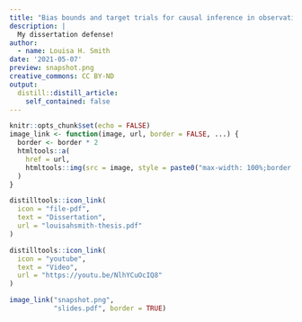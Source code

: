 ```yaml
---
title: "Bias bounds and target trials for causal inference in observational data"
description: |
  My dissertation defense!
author:
  - name: Louisa H. Smith
date: '2021-05-07'
preview: snapshot.png
creative_commons: CC BY-ND
output:
  distill::distill_article:
    self_contained: false
---
```


```r
knitr::opts_chunk$set(echo = FALSE)
image_link <- function(image, url, border = FALSE, ...) {
  border <- border * 2
  htmltools::a(
    href = url,
    htmltools::img(src = image, style = paste0("max-width: 100%;border: ", border, "px solid;"), ...)
  )
}
```

```r
distilltools::icon_link(
  icon = "file-pdf",
  text = "Dissertation",
  url = "louisahsmith-thesis.pdf"
)

distilltools::icon_link(
  icon = "youtube",
  text = "Video",
  url = "https://youtu.be/NlhYCuOcIQ8"
)

```

```r
image_link("snapshot.png",
           "slides.pdf", border = TRUE)
```
